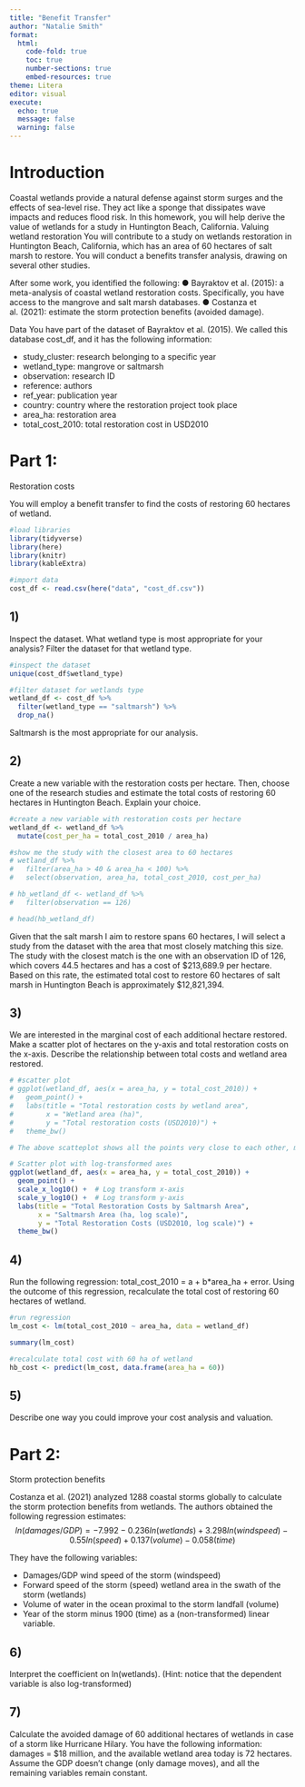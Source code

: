 ```yaml
---
title: "Benefit Transfer"
author: "Natalie Smith"
format: 
  html:
    code-fold: true
    toc: true
    number-sections: true
    embed-resources: true
theme: Litera
editor: visual
execute:
  echo: true
  message: false
  warning: false
---
```


# Introduction

Coastal wetlands provide a natural defense against storm surges and the effects of sea-level rise. They act like a sponge that dissipates wave impacts and reduces flood risk. In this homework, you will help derive the value of wetlands for a study in Huntington Beach, California. Valuing wetland restoration You will contribute to a study on wetlands restoration in Huntington Beach, California, which has an area of 60 hectares of salt marsh to restore. You will conduct a benefits transfer analysis, drawing on several other studies.

After some work, you identified the following: ● Bayraktov et al. (2015): a meta-analysis of coastal wetland restoration costs. Specifically, you have access to the mangrove and salt marsh databases. ● Costanza et al. (2021): estimate the storm protection benefits (avoided damage).

Data You have part of the dataset of Bayraktov et al. (2015). We called this database cost_df, and it has the following information:

-   study_cluster: research belonging to a specific year
-   wetland_type: mangrove or saltmarsh
-   observation: research ID
-   reference: authors
-   ref_year: publication year
-   country: country where the restoration project took place
-   area_ha: restoration area
-   total_cost_2010: total restoration cost in USD2010

# Part 1:

Restoration costs

You will employ a benefit transfer to find the costs of restoring 60 hectares of wetland.

```r
#load libraries
library(tidyverse)
library(here)
library(knitr)
library(kableExtra)

#import data
cost_df <- read.csv(here("data", "cost_df.csv"))
```

## 1)

Inspect the dataset. What wetland type is most appropriate for your analysis? Filter the dataset for that wetland type.

```r
#inspect the dataset
unique(cost_df$wetland_type)

#filter dataset for wetlands type
wetland_df <- cost_df %>% 
  filter(wetland_type == "saltmarsh") %>% 
  drop_na()
```

Saltmarsh is the most appropriate for our analysis.

## 2)

Create a new variable with the restoration costs per hectare. Then, choose one of the research studies and estimate the total costs of restoring 60 hectares in Huntington Beach. Explain your choice.

```r
#create a new variable with restoration costs per hectare
wetland_df <- wetland_df %>%
  mutate(cost_per_ha = total_cost_2010 / area_ha)

#show me the study with the closest area to 60 hectares
# wetland_df %>% 
#   filter(area_ha > 40 & area_ha < 100) %>% 
#   select(observation, area_ha, total_cost_2010, cost_per_ha)

# hb_wetland_df <- wetland_df %>% 
#   filter(observation == 126)

# head(hb_wetland_df)

```

Given that the salt marsh I aim to restore spans 60 hectares, I will select a study from the dataset with the area that most closely matching this size. The study with the closest match is the one with an observation ID of 126, which covers 44.5 hectares and has a cost of $213,689.9 per hectare. Based on this rate, the estimated total cost to restore 60 hectares of salt marsh in Huntington Beach is approximately $12,821,394.

## 3)

We are interested in the marginal cost of each additional hectare restored. Make a scatter plot of hectares on the y-axis and total restoration costs on the x-axis. Describe the relationship between total costs and wetland area restored.

```r
# #scatter plot
# ggplot(wetland_df, aes(x = area_ha, y = total_cost_2010)) +
#   geom_point() +
#   labs(title = "Total restoration costs by wetland area",
#        x = "Wetland area (ha)",
#        y = "Total restoration costs (USD2010)") +
#   theme_bw()

# The above scatteplot shows all the points very close to each other, making it difficult to see the relationship between area and costs.To better visualize, I will log-transform the axes.

# Scatter plot with log-transformed axes
ggplot(wetland_df, aes(x = area_ha, y = total_cost_2010)) +
  geom_point() +
  scale_x_log10() +  # Log transform x-axis
  scale_y_log10() +  # Log transform y-axis
  labs(title = "Total Restoration Costs by Saltmarsh Area",
       x = "Saltmarsh Area (ha, log scale)",
       y = "Total Restoration Costs (USD2010, log scale)") +
  theme_bw()
```

## 4)

Run the following regression: total_cost_2010 = a + b\*area_ha + error. Using the outcome of this regression, recalculate the total cost of restoring 60 hectares of wetland.

```r
#run regression
lm_cost <- lm(total_cost_2010 ~ area_ha, data = wetland_df)

summary(lm_cost)
```

```r
#recalculate total cost with 60 ha of wetland
hb_cost <- predict(lm_cost, data.frame(area_ha = 60))
```


## 5)

Describe one way you could improve your cost analysis and valuation.

# Part 2:

Storm protection benefits

Costanza et al. (2021) analyzed 1288 coastal storms globally to calculate the storm protection benefits from wetlands. The authors obtained the following regression estimates: $$
ln(damages/GDP) = -7.992 - 0.236ln(wetlands) + 3.298ln(wind speed) - 
0.55ln(speed) + 0.137(volume) - 0.058(time)
$$

They have the following variables:

-   Damages/GDP wind speed of the storm (windspeed)
-   Forward speed of the storm (speed) wetland area in the swath of the storm (wetlands)
-   Volume of water in the ocean proximal to the storm landfall (volume)
-   Year of the storm minus 1900 (time) as a (non-transformed) linear variable.

## 6)

Interpret the coefficient on ln(wetlands). (Hint: notice that the dependent variable is also log-transformed)

## 7)

Calculate the avoided damage of 60 additional hectares of wetlands in case of a storm like Hurricane Hilary. You have the following information: damages = \$18 million, and the available wetland area today is 72 hectares. Assume the GDP doesn't change (only damage moves), and all the remaining variables remain constant.
